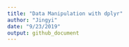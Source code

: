 ```yaml
---
title: "Data Manipulation with dplyr"
author: "Jingyi"
date: "9/23/2019"
output: github_document
---
```

